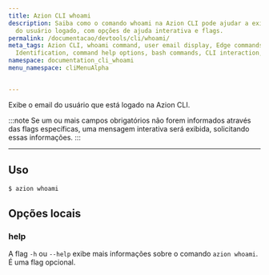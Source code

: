 ```yaml
---
title: Azion CLI whoami
description: Saiba como o comando whoami na Azion CLI pode ajudar a exibir o email
  do usuário logado, com opções de ajuda interativa e flags.
permalink: /documentacao/devtools/cli/whoami/
meta_tags: Azion CLI, whoami command, user email display, Edge commands, CLI User
  Identification, command help options, bash commands, CLI interaction, Edge computing
namespace: documentation_cli_whoami
menu_namespace: cliMenuAlpha


---
```


Exibe o email do usuário que está logado na Azion CLI.

:::note
Se um ou mais campos obrigatórios não forem informados através das flags específicas, uma mensagem interativa será exibida, solicitando essas informações.
:::

---

## Uso

```bash
$ azion whoami
```

## Opções locais

### help

A flag `-h` ou `--help` exibe mais informações sobre o comando `azion whoami`. É uma flag opcional.
